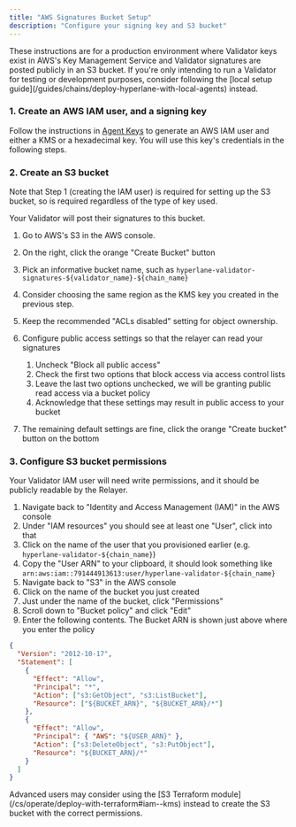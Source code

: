 ```yaml
---
title: "AWS Signatures Bucket Setup"
description: "Configure your signing key and S3 bucket"
---
```


<Info>
  These instructions are for a production environment where Validator keys exist
  in AWS's Key Management Service and Validator signatures are posted publicly
  in an S3 bucket. If you're only intending to run a Validator for testing or
  development purposes, consider following the [local setup
  guide](/guides/chains/deploy-hyperlane-with-local-agents) instead.
</Info>

### 1. Create an AWS IAM user, and a signing key

Follow the instructions in [Agent Keys](/operate/key-management/set-up-agent-keys) to generate an AWS IAM user and either a KMS or a hexadecimal key. You will use this key's credentials in the following steps.

### 2. Create an S3 bucket

<Info>
  Note that Step 1 (creating the IAM user) is required for setting up the S3
  bucket, so is required regardless of the type of key used.
</Info>

Your Validator will post their signatures to this bucket.

1. Go to AWS's S3 in the AWS console.

2. On the right, click the orange "Create Bucket" button

3. Pick an informative bucket name, such as `hyperlane-validator-signatures-${validator_name}-${chain_name}`

4. Consider choosing the same region as the KMS key you created in the previous step.

5. Keep the recommended "ACLs disabled" setting for object ownership.

6. Configure public access settings so that the relayer can read your signatures

   1. Uncheck "Block all public access"
   2. Check the first two options that block access via access control lists
   3. Leave the last two options unchecked, we will be granting public read access via a bucket policy
   4. Acknowledge that these settings may result in public access to your bucket

7. The remaining default settings are fine, click the orange "Create bucket" button on the bottom

### 3. Configure S3 bucket permissions

Your Validator IAM user will need write permissions, and it should be publicly readable by the Relayer.

1. Navigate back to "Identity and Access Management (IAM)" in the AWS console
2. Under "IAM resources" you should see at least one "User", click into that
3. Click on the name of the user that you provisioned earlier (e.g. `hyperlane-validator-${chain_name}`)
4. Copy the "User ARN" to your clipboard, it should look something like `arn:aws:iam::791444913613:user/hyperlane-validator-${chain_name}`
5. Navigate back to "S3" in the AWS console
6. Click on the name of the bucket you just created
7. Just under the name of the bucket, click "Permissions"
8. Scroll down to "Bucket policy" and click "Edit"
9. Enter the following contents. The Bucket ARN is shown just above where you enter the policy

```json
{
  "Version": "2012-10-17",
  "Statement": [
    {
      "Effect": "Allow",
      "Principal": "*",
      "Action": ["s3:GetObject", "s3:ListBucket"],
      "Resource": ["${BUCKET_ARN}", "${BUCKET_ARN}/*"]
    },
    {
      "Effect": "Allow",
      "Principal": { "AWS": "${USER_ARN}" },
      "Action": ["s3:DeleteObject", "s3:PutObject"],
      "Resource": "${BUCKET_ARN}/*"
    }
  ]
}
```

<Info>
  Advanced users may consider using the [S3 Terraform
  module](/cs/operate/deploy-with-terraform#iam--kms) instead to create the S3
  bucket with the correct permissions.
</Info>
